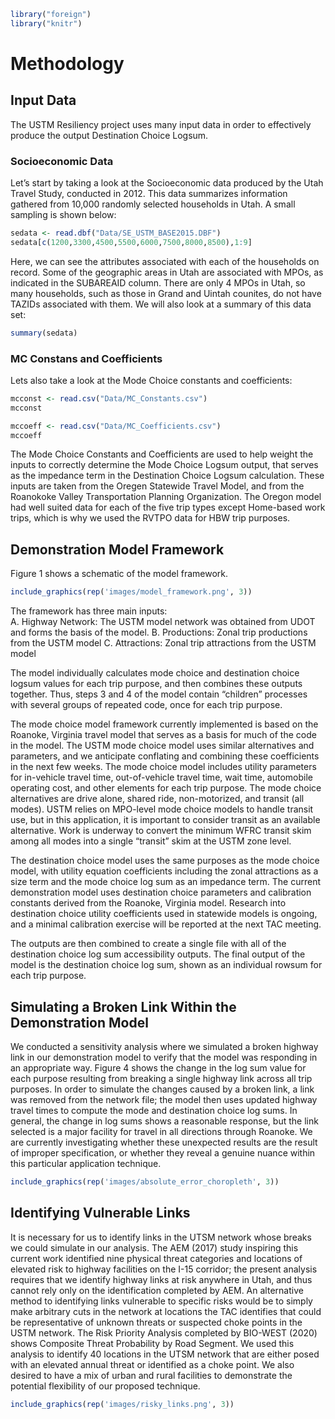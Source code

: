 ```r
library("foreign")
library("knitr")
```

# Methodology

## Input Data
The USTM Resiliency project uses many input data in order to effectively produce the output Destination Choice Logsum.

### Socioeconomic Data
Let's start by taking a look at the Socioeconomic data produced by the Utah Travel Study, conducted in 2012. This data summarizes information gathered from 10,000 randomly selected households in Utah. A small sampling is shown below:
```r
sedata <- read.dbf("Data/SE_USTM_BASE2015.DBF")
sedata[c(1200,3300,4500,5500,6000,7500,8000,8500),1:9]
```
Here, we can see the attributes associated with each of the households on record. Some of the geographic areas in Utah are associated with MPOs, as indicated in the SUBAREAID column. There are only 4 MPOs in Utah, so many households, such as those in Grand and Uintah counites, do not have TAZIDs associated with them. We will also look at a summary of this data set:
```r
summary(sedata)
```

### MC Constans and Coefficients
Lets also take a look at the Mode Choice constants and coefficients:
```r
mcconst <- read.csv("Data/MC_Constants.csv")
mcconst
```

```r
mccoeff <- read.csv("Data/MC_Coefficients.csv")
mccoeff
```

The Mode Choice Constants and Coefficients are used to help weight the inputs to correctly determine the Mode Choice Logsum output, that serves as the impedance term in the Destination Choice Logsum calculation. These inputs are taken from the Oregen Statewide Travel Model, and from the Roanokoke Valley Transportation Planning Organization. The Oregon model had well suited data for each of the five trip types except Home-based work trips, which is why we used the RVTPO data for HBW trip purposes. 

## Demonstration Model Framework

Figure 1 shows a schematic of the model framework. 
```r
include_graphics(rep('images/model_framework.png', 3))
```


The framework has three main inputs:	
A. Highway Network: The USTM model network was obtained from UDOT and forms the basis of the model.
B. Productions: Zonal trip productions from the USTM model
C. Attractions: Zonal trip attractions from the USTM model
  
The model individually calculates mode choice and destination choice logsum values for each trip purpose, and then combines these outputs together. Thus, steps 3 and 4 of the model contain “children” processes with several groups of repeated code, once for each trip purpose. 

The mode choice model framework currently implemented is based on the Roanoke, Virginia travel model that serves as a basis for much of the code in the model. The USTM mode choice model uses similar alternatives and parameters, and we anticipate conflating and combining these coefficients in the next few weeks. The mode choice model includes utility parameters for in-vehicle travel time, out-of-vehicle travel time, wait time, automobile operating cost, and other elements for each trip purpose. The mode choice alternatives are drive alone, shared ride, non-motorized, and transit (all modes). USTM relies on MPO-level mode choice models to handle transit use, but in this application, it is important to consider transit as an available alternative. Work is underway to convert the minimum WFRC transit skim among all modes into a single “transit” skim at the USTM zone level.

The destination choice model uses the same purposes as the mode choice model, with utility equation coefficients including the zonal attractions as a size term and the mode choice log sum as an impedance term. The current demonstration model uses destination choice parameters and calibration constants derived from the Roanoke, Virginia model. Research into destination choice utility coefficients used in statewide models is ongoing, and a minimal calibration exercise will be reported at the next TAC meeting.

The outputs are then combined to create a single file with all of the destination choice log sum accessibility outputs. The final output of the model is the destination choice log sum, shown as an individual rowsum for each trip purpose. 

## Simulating a Broken Link Within the Demonstration Model
We conducted a sensitivity analysis where we simulated a broken highway link in our demonstration model to verify that the model was responding in an appropriate way. Figure 4 shows the change in the log sum value for each purpose resulting from breaking a single highway link across all trip purposes. In order to simulate the changes caused by a broken link, a link was removed from the network file; the model then uses updated highway travel times to compute the mode and destination choice log sums. In general, the change in log sums shows a reasonable response, but the link selected is a major facility for travel in all directions through Roanoke. We are currently investigating whether these unexpected results are the result of improper specification, or whether they reveal a genuine nuance within this particular application technique. 


```r
include_graphics(rep('images/absolute_error_choropleth', 3))
```

## Identifying Vulnerable Links
It is necessary for us to identify links in the UTSM network whose breaks we could simulate in our analysis. The AEM (2017) study inspiring this current work identified nine physical threat categories and locations of elevated risk to highway facilities on the I-15 corridor; the present analysis requires that we identify highway links at risk anywhere in Utah, and thus cannot rely only on the identification completed by AEM. An alternative method to identifying links vulnerable to specific risks would be to simply make arbitrary cuts in the network at locations the TAC identifies that could be representative of unknown threats or suspected choke points in the USTM network. The Risk Priority Analysis completed by BIO-WEST (2020) shows Composite Threat Probability by Road Segment. We used this analysis to identify 40 locations in the UTSM network that are either posed with an elevated annual threat or identified as a choke point. We also desired to have a mix of urban and rural facilities to demonstrate the potential flexibility of our proposed technique. 

```r
include_graphics(rep('images/risky_links.png', 3))
```


